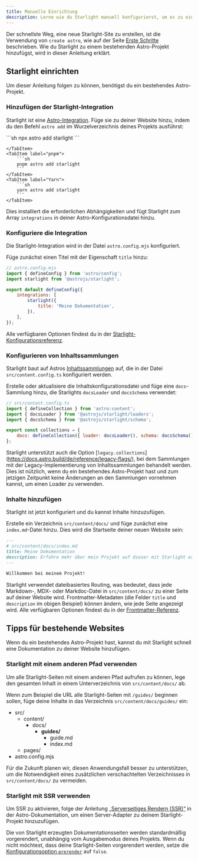 ```yaml
---
title: Manuelle Einrichtung
description: Lerne wie du Starlight manuell konfigurierst, um es zu einem bestehenden Astro-Projekt hinzuzufügen.
---
```



Der schnellste Weg, eine neue Starlight-Site zu erstellen, ist die Verwendung von `create astro`, wie auf der Seite [Erste Schritte](/de/getting-started/#erstelle-ein-neues-projekt) beschrieben.
Wie du Starlight zu einem bestehenden Astro-Projekt hinzufügst, wird in dieser Anleitung erklärt.

## Starlight einrichten

Um dieser Anleitung folgen zu können, benötigst du ein bestehendes Astro-Projekt.

### Hinzufügen der Starlight-Integration

Starlight ist eine [Astro-Integration](https://docs.astro.build/de/guides/integrations-guide/). Füge sie zu deiner Website hinzu, indem du den Befehl `astro add` im Wurzelverzeichnis deines Projekts ausführst:

<Tabs syncKey="pkg">
    <TabItem label="npm">
        ```sh
        npx astro add starlight
        ```

    </TabItem>
    <TabItem label="pnpm">
        ```sh
        pnpm astro add starlight
        ```
    </TabItem>
    <TabItem label="Yarn">
        ```sh
        yarn astro add starlight
        ```
    </TabItem>

</Tabs>

Dies installiert die erforderlichen Abhängigkeiten und fügt Starlight zum Array `integrations` in deiner Astro-Konfigurationsdatei hinzu.

### Konfiguriere die Integration

Die Starlight-Integration wird in der Datei `astro.config.mjs` konfiguriert.

Füge zunächst einen Titel mit der Eigenschaft `title` hinzu:

```js ins={8}
// astro.config.mjs
import { defineConfig } from 'astro/config';
import starlight from '@astrojs/starlight';

export default defineConfig({
	integrations: [
		starlight({
			title: 'Meine Dokumentation',
		}),
	],
});
```

Alle verfügbaren Optionen findest du in der [Starlight-Konfigurationsreferenz](/de/reference/configuration/).

### Konfigurieren von Inhaltssammlungen

Starlight baut auf Astros [Inhaltssammlungen](https://docs.astro.build/de/guides/content-collections/) auf, die in der Datei `src/content.config.ts` konfiguriert werden.

Erstelle oder aktualisiere die Inhaltskonfigurationsdatei und füge eine `docs`-Sammlung hinzu, die Starlights `docsLoader` und `docsSchema` verwendet:

```js ins={3-4,7}
// src/content.config.ts
import { defineCollection } from 'astro:content';
import { docsLoader } from '@astrojs/starlight/loaders';
import { docsSchema } from '@astrojs/starlight/schema';

export const collections = {
	docs: defineCollection({ loader: docsLoader(), schema: docsSchema() }),
};
```

Starlight unterstützt auch die Option [`legacy.collections`] (https://docs.astro.build/de/reference/legacy-flags/), bei dem Sammlungen mit der Legacy-Implementierung von Inhaltssammlungen behandelt werden.
Dies ist nützlich, wenn du ein bestehendes Astro-Projekt hast und zum jetzigen Zeitpunkt keine Änderungen an den Sammlungen vornehmen kannst, um einen Loader zu verwenden.

### Inhalte hinzufügen

Starlight ist jetzt konfiguriert und du kannst Inhalte hinzuzufügen.

Erstelle ein Verzeichnis `src/content/docs/` und füge zunächst eine `index.md`-Datei hinzu.
Dies wird die Startseite deiner neuen Website sein:

```md
---
# src/content/docs/index.md
title: Meine Dokumentation
description: Erfahre mehr über mein Projekt auf dieser mit Starlight erstellten Dokumentseite.
---

Willkommen bei meinem Projekt!
```

Starlight verwendet dateibasiertes Routing, was bedeutet, dass jede Markdown-, MDX- oder Markdoc-Datei in `src/content/docs/` zu einer Seite auf deiner Website wird. Frontmatter-Metadaten (die Felder `title` und `description` im obigen Beispiel) können ändern, wie jede Seite angezeigt wird.
Alle verfügbaren Optionen findest du in der [Frontmatter-Referenz](/de/reference/frontmatter/).

## Tipps für bestehende Websites

Wenn du ein bestehendes Astro-Projekt hast, kannst du mit Starlight schnell eine Dokumentation zu deiner Website hinzufügen.

### Starlight mit einem anderen Pfad verwenden

Um alle Starlight-Seiten mit einem anderen Pfad aufrufen zu können, lege den gesamten Inhalt in einem Unterverzeichnis von `src/content/docs/` ab.

Wenn zum Beispiel die URL alle Starlight-Seiten mit `/guides/` beginnen sollen, füge deine Inhalte in das Verzeichnis `src/content/docs/guides/` ein:


<FileTree>

- src/
  - content/
    - docs/
      - **guides/**
        - guide.md
        - index.md
  - pages/
- astro.config.mjs

</FileTree>

Für die Zukunft planen wir, diesen Anwendungsfall besser zu unterstützen, um die Notwendigkeit eines zusätzlichen verschachtelten Verzeichnisses in `src/content/docs/` zu vermeiden.

### Starlight mit SSR verwenden

Um SSR zu aktivieren, folge der Anleitung [„Serverseitiges Rendern (SSR)“](https://docs.astro.build/de/guides/on-demand-rendering/) in der Astro-Dokumentation, um einen Server-Adapter zu deinem Starlight-Projekt hinzuzufügen.

Die von Starlight erzeugten Dokumentationsseiten werden standardmäßig vorgerendert, unabhängig vom Ausgabemodus deines Projekts. Wenn du nicht möchtest, dass deine Starlight-Seiten vorgerendert werden, setze die [Konfigurationsoption `prerender`](/de/reference/configuration/#prerender) auf `false`.
